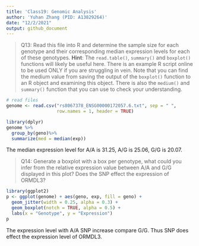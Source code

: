 ```yaml
---
title: 'Class19: Genomic Analysis'
author: 'Yuhan Zhang (PID: A13829264)'
date: "12/2/2021"
output: github_document
---
```


> Q13: Read this file into R and determine the sample size for each genotype and their corresponding median expression levels for each of these genotypes. **Hint**: The `read.table()`, `summary()` and `boxplot()` functions will likely be useful here. There is an example R script online to be used ONLY if you are struggling in vein. Note that you can find the medium value from saving the output of the `boxplot()` function to an R object and examining this object. There is also the `medium()` and `summary()` function that you can use to check your understanding.

```r
# read files
genome <- read.csv("rs8067378_ENSG00000172057.6.txt", sep = " ", 
                   row.names = 1, header = TRUE)
```


```r
library(dplyr)
genome %>% 
  group_by(geno)%>%
  summarize(med = median(exp))
```

The median expression level for A/A is 31.25, A/G is 25.06, G/G is 20.07.

> Q14: Generate a boxplot with a box per genotype, what could you infer from the relative expression value between A/A and G/G displayed in this plot? Does the SNP effect the expression of ORMDL3?

```r
library(ggplot2)
p <- ggplot(genome) + aes(geno, exp, fill = geno) + 
  geom_jitter(width = 0.25, alpha = 0.3) +
  geom_boxplot(notch = TRUE, alpha = 0.5) + 
  labs(x = "Genotype", y = "Expression")
p
```

The expression level with A/A SNP increase compare G/G. Thus SNP does effect the expression level of ORMDL3.